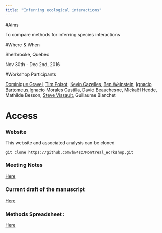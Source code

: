 ```yaml
---
title: "Inferring ecological interactions"
---
```


#Aims

To compare methods for inferring species interactions


#Where & When

Sherbrooke, Quebec

Nov 30th - Dec 2nd, 2016


#Workshop Participants

[Dominique Gravel](), [Tim Poisot](), [Kevin Cazelles,](http://kevincazelles.fr/) [Ben Weinstein](benweinstein.weebly.com), [Ignacio Bartomeus](),Ignacio Morales Castilla, David Beauchesne, Mickaël Hedde, Mathilde Besson, [Steve Vissault](http://steveviss.github.io/), Guillaume Blanchet

# Access

### Website

This website and associated analysis can be cloned

```{}
git clone https://github.com/bw4sz/Montreal_Workshop.git
```

### Meeting Notes

[Here](https://docs.google.com/document/d/1x1YHzF-vZXbrQUIF97TNqyIJ6bXyaEiFjMsi18nJDag)

### Current draft of the manuscript

[Here](https://bw4sz.github.io/Montreal_Workshop/ms/ms_interactions.html)

### Methods Spreadsheet :

[Here](https://docs.google.com/spreadsheets/d/1Nps6BsDrkWMbvLa_lsgc5MT8RBtTeFX6hWlUjsRlkO0/edit?ts=583f2190#gid=1879087403)

